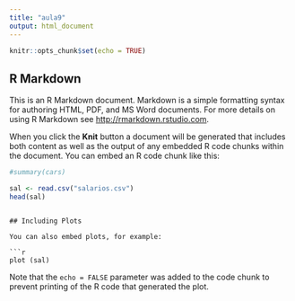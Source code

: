 ```yaml
---
title: "aula9"
output: html_document
---
```


```r
knitr::opts_chunk$set(echo = TRUE)
```

## R Markdown

This is an R Markdown document. Markdown is a simple formatting syntax for authoring HTML, PDF, and MS Word documents. For more details on using R Markdown see <http://rmarkdown.rstudio.com>.

When you click the **Knit** button a document will be generated that includes both content as well as the output of any embedded R code chunks within the document. You can embed an R code chunk like this:

```r
#summary(cars)

sal <- read.csv("salarios.csv")
head(sal)
```


```

## Including Plots

You can also embed plots, for example:

```r
plot (sal)
```

Note that the `echo = FALSE` parameter was added to the code chunk to prevent printing of the R code that generated the plot.
